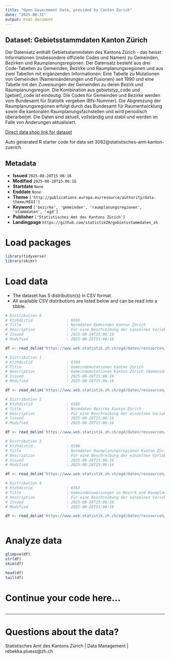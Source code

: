 ```yaml
---
title: "Open Government Data, provided by Canton Zurich"
date: "2025-08-31"
output: html_document
---
```


## Dataset: Gebietsstammdaten Kanton Zürich

Der Datensatz enthält Gebietsstammdaten des Kantons Zürich - das heisst Informationen (insbesondere offizielle Codes und Namen) zu Gemeinden, Bezirken und Raumplanungsregionen. Der Datensatz besteht aus drei Code-Tabellen zu Gemeinden, Bezirke und Raumplanungsregionen und aus zwei Tabellen mit ergänzenden Informationen: Eine Tabelle zu Mutationen von Gemeinden (Namensänderungen und Fusionen) seit 1990 und eine Tabelle mit den Zuweisungen der Gemeinden zu deren Bezirk und Raumplanungsregion. Die Kombination aus gebietstyp_code und [gebiet]_code ist eindeutig. Die Codes für Gemeinden und Bezirke werden vom Bundesamt für Statistik vergeben (Bfs-Nummer). Die Abgrenzung der Raumplanungsregionen erfolgt durch das Bundesamt für Raumentwicklung sowie die kantonalen Raumplanungsfachstellen und wird periodisch überarbeitet. Die Daten sind aktuell, vollständig und stabil und werden im Falle von Änderungen aktualisiert.

[Direct data shop link for dataset](https://www.zh.ch/de/politik-staat/statistik-daten/datenkatalog.html#/datasets/3082@statistisches-amt-kanton-zuerich)

Auto generated R starter code for data set 3082@statistisches-amt-kanton-zuerich.

## Metadata

- **Issued** `2025-08-28T15:06:16`
- **Modified** `2025-08-28T15:06:16`
- **Startdate** `None`
- **Enddate** `None`
- **Theme** `['http://publications.europa.eu/resource/authority/data-theme/REGI']`
- **Keyword** `['bezirke', 'gemeinden', 'raumplanungsregionen', 'stammdaten', 'ogd']`
- **Publisher** `['Statistisches Amt des Kantons Zürich']`
- **Landingpage** `https://github.com/statistikZH/gebietsstammdaten_zh`


# Load packages

```r

library(tidyverse)
library(skimr)

```

# Load data

-   The dataset has 5 distribution(s) in CSV format.
-   All available CSV distributions are listed below and can be read into a tibble.

```r

# Distribution 0
# Ktzhdistid               : 6503
# Title                    : Normdaten Gemeinden Kanton Zürich
# Description              : Für eine Beschreibung der einzelnen Variablen siehe "weitere Informationen" auf der Startseite des Datensatzes.
# Issued                   : 2025-08-28T15:06:16
# Modified                 : 2025-08-28T15:06:16

df <- read_delim('https://www.web.statistik.zh.ch/ogd/daten/ressourcen/KTZH_00003082_00006503.csv')

# Distribution 1
# Ktzhdistid               : 6504
# Title                    : Gemeindemutationen Kanton Zürich
# Description              : Gemeindemutationen Kanton Zürich (Namensänderungen und Fusionen) seit 1990.  Für eine Beschreibung der einzelnen Variablen siehe "weitere Informationen" auf der Startseite des Datensatzes.
# Issued                   : 2025-08-28T15:06:16
# Modified                 : 2025-08-28T15:06:16

df <- read_delim('https://www.web.statistik.zh.ch/ogd/daten/ressourcen/KTZH_00003082_00006504.csv')

# Distribution 2
# Ktzhdistid               : 6505
# Title                    : Normdaten Bezirke Kanton Zürich
# Description              : Für eine Beschreibung der einzelnen Variablen siehe "weitere Informationen" auf der Startseite des Datensatzes.
# Issued                   : 2025-08-28T15:06:16
# Modified                 : 2025-08-28T15:06:16

df <- read_delim('https://www.web.statistik.zh.ch/ogd/daten/ressourcen/KTZH_00003082_00006505.csv')

# Distribution 3
# Ktzhdistid               : 6506
# Title                    : Normdaten Raumplanungsregionen Kanton Zürich
# Description              : Für eine Beschreibung der einzelnen Variablen siehe "weitere Informationen" auf der Startseite des Datensatzes.
# Issued                   : 2025-08-28T15:06:16
# Modified                 : 2025-08-28T15:06:16

df <- read_delim('https://www.web.statistik.zh.ch/ogd/daten/ressourcen/KTZH_00003082_00006506.csv')

# Distribution 4
# Ktzhdistid               : 6563
# Title                    : Gemeindezuweisungen zu Bezirk und Raumplanungsregion Kanton Zürich
# Description              : Für eine Beschreibung der einzelnen Variablen siehe "weitere Informationen" auf der Startseite des Datensatzes.
# Issued                   : 2025-08-28T15:06:16
# Modified                 : 2025-08-28T15:06:16

df <- read_delim('https://www.web.statistik.zh.ch/ogd/daten/ressourcen/KTZH_00003082_00006563.csv')



```

# Analyze data

```r

glimpse(df)
str(df)
skim(df)

head(df)
tail(df)

```

# Continue your code here...

```r

```

------------------------------------------------------------------------

# Questions about the data?

Statistisches Amt des Kantons Zürich | Data Management | rebekka.pluess@zh.ch
